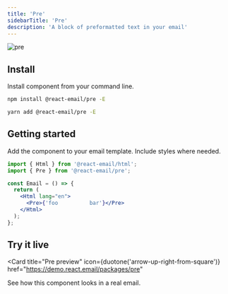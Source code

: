 ```yaml
---
title: 'Pre'
sidebarTitle: 'Pre'
description: 'A block of preformatted text in your email'
---
```



<img className="rounded-md" src="/docs/images/components/pre.png" alt="pre" />

## Install

Install component from your command line.

<CodeGroup>

```sh npm
npm install @react-email/pre -E
```

```sh yarn
yarn add @react-email/pre -E
```

</CodeGroup>

## Getting started

Add the component to your email template. Include styles where needed.

```jsx
import { Html } from '@react-email/html';
import { Pre } from '@react-email/pre';

const Email = () => {
  return (
    <Html lang="en">
      <Pre>{'foo          bar'}</Pre>
    </Html>
  );
};
```

## Try it live

<Card
  title="Pre preview"
  icon={duotone('arrow-up-right-from-square')}
  href="https://demo.react.email/packages/pre"
>
  See how this component looks in a real email.
</Card>

<Support />
